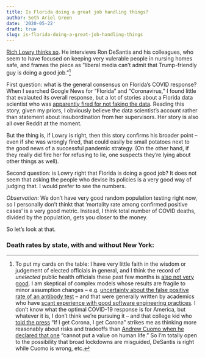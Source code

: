 ```yaml
---
title: Is Florida doing a great job handling things?
author: Seth Ariel Green
date: '2020-05-22'
draft: true
slug: is-florida-doing-a-great-job-handling-things
---
```


[Rich Lowry thinks so](https://www.nationalreview.com/2020/05/coronavirus-crisis-ron-desantis-florida-covid-19-strategy/). He interviews Ron DeSantis and his colleagues, who seem to have focused on keeping very vulerable people in nursing homes safe, and frames the piece as "liberal media can't admit that Trump-friendly guy is doing a good job."^[To put my cards on the table: I have very little faith in the wisdom or judgement of elected officials in general, and I think the record of _unelected_ public health officials these past few months is [also not very good](https://www.jefftk.com/p/authorities-and-amateurs). I am skeptical of complex models whose results are fragile to minor assumption changes -- e.g. [uncertainty about the false positive rate of an antibody test](https://statmodeling.stat.columbia.edu/2020/04/19/fatal-flaws-in-stanford-study-of-coronavirus-prevalence/) -- and that were generally written by academics who have [scant experience with good software engineering practices](https://lockdownsceptics.org/code-review-of-fergusons-model/). I don't know what the optimal COVID-19 response is for America, but whatever it is, I don't think we're pursuing it -- and that college kid who [told the press](https://www.nytimes.com/2020/03/24/us/coronavirus-brady-sluder-spring-break.html) "If I get Corona, I get Corona" strikes me as thinking more reasonably about risks and tradeoffs than [Andrew Cuomo when he declared that one](https://twitter.com/NYGovCuomo/status/1242264009342095361) "cannot put a value on human life." So I'm totally open to the possibility that broad lockdowns are misguided, DeSantis is right while Cuomo is wrong, etc.
]


First question: what is the general consensus on Florida's COVID response? When I searched Google News for "Florida" and "Coronavirus," I found little that evalauted its overall response, but a lot of stories about a Florida data scientist who was [apparently fired for not faking the data](https://www.npr.org/sections/coronavirus-live-updates/2020/05/19/859119865/florida-ousts-top-covid-19-data-scientist). Reading this story, given my priors, I obviously believe the data scientist's account rather than statement about insubordination from her supervisors. Her story is also all over Reddit at the moment.

But the thing is, if Lowry is right, then this story confirms his broader point -- even if she was wrongly fired, that could easily be small potatoes next to the good news of a successful pandemic strategy. (On the other hand, if they really did fire her for refusing to lie, one suspects they're lying about other things as well). 

Second question: is Lowry right that Florida is doing a good job? It does not seem that asking the people who devise its policies is a very good way of judging that. I would prefer to see the numbers.

*Observation*: We don't have very good random population testing right now, so I personally don't thinkt that 'mortality rate among confirmed positive cases' is a very good metric. Instead, I think total number of COVID deaths, divided by the population, gets you closer to the money.

So let's look at that.

### Death rates by state, with and without New York:
